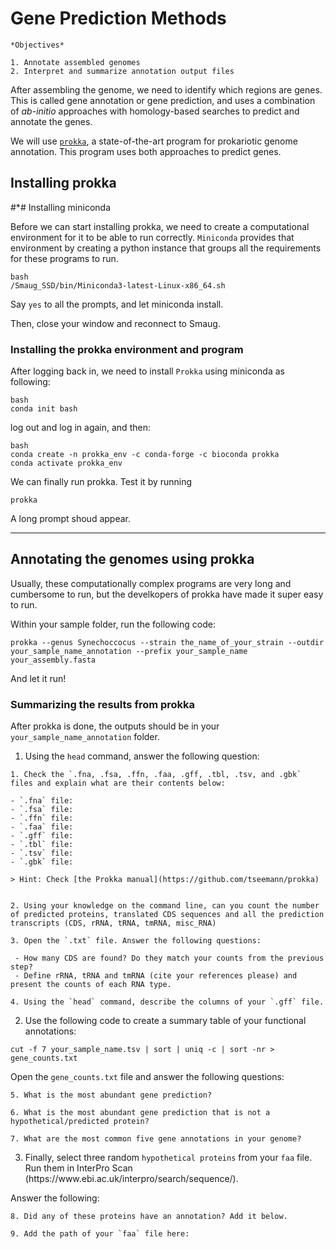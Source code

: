 # Gene Prediction Methods

```block

*Objectives*

1. Annotate assembled genomes
2. Interpret and summarize annotation output files

```
After assembling the genome, we need to identify which regions are genes. This is called gene annotation or gene prediction, and uses a combination of *ab-initio* approaches with homology-based searches to predict and annotate the genes. 

We will use [`prokka`](), a state-of-the-art program for prokariotic genome annotation. This program uses both approaches to predict genes.

## Installing prokka

#*# Installing miniconda

Before we can start installing prokka, we need to create a computational environment for it to be able to run correctly. `Miniconda` provides that environment by creating a python instance that groups all the requirements for these programs to run.

```
bash
/Smaug_SSD/bin/Miniconda3-latest-Linux-x86_64.sh
```

Say `yes` to all the prompts, and let miniconda install.

Then, close your window and reconnect to Smaug.

### Installing the prokka environment and program

After logging back in, we need to install `Prokka` using miniconda as following:

```
bash
conda init bash
```

log out and log in again, and then:

```
bash
conda create -n prokka_env -c conda-forge -c bioconda prokka
conda activate prokka_env
```

We can finally run prokka. Test it by running 

```
prokka
```

A long prompt shoud appear.

***

## Annotating the genomes using prokka

Usually, these computationally complex programs are very long and cumbersome to run, but the develkopers of prokka have made it super easy to run.

Within your sample folder, run the following code:

```
prokka --genus Synechoccocus --strain the_name_of_your_strain --outdir your_sample_name_annotation --prefix your_sample_name  your_assembly.fasta
```

And let it run! 


### Summarizing the results from prokka

After prokka is done, the outputs should be in your `your_sample_name_annotation` folder.

1. Using the `head` command, answer the following question:

```block
1. Check the `.fna, .fsa, .ffn, .faa, .gff, .tbl, .tsv, and .gbk` files and explain what are their contents below:

- `.fna` file:
- `.fsa` file:
- `.ffn` file:
- `.faa` file:
- `.gff` file:
- `.tbl` file:
- `.tsv` file:
- `.gbk` file:

> Hint: Check [the Prokka manual](https://github.com/tseemann/prokka)


2. Using your knowledge on the command line, can you count the number of predicted proteins, translated CDS sequences and all the prediction transcripts (CDS, rRNA, tRNA, tmRNA, misc_RNA)

3. Open the `.txt` file. Answer the following questions:
 
 - How many CDS are found? Do they match your counts from the previous step?  
 - Define rRNA, tRNA and tmRNA (cite your references please) and present the counts of each RNA type.
 
4. Using the `head` command, describe the columns of your `.gff` file.
```

2. Use the following code to create a summary table of your functional annotations:

```
cut -f 7 your_sample_name.tsv | sort | uniq -c | sort -nr > gene_counts.txt
```

Open the `gene_counts.txt` file and answer the following questions:

```block

5. What is the most abundant gene prediction?

6. What is the most abundant gene prediction that is not a hypothetical/predicted protein?

7. What are the most common five gene annotations in your genome?

```

3. Finally, select three random `hypothetical proteins` from your `faa` file. Run them in InterPro Scan (https://www.ebi.ac.uk/interpro/search/sequence/). 

Answer the following:

```block

8. Did any of these proteins have an annotation? Add it below.

9. Add the path of your `faa` file here:

```
